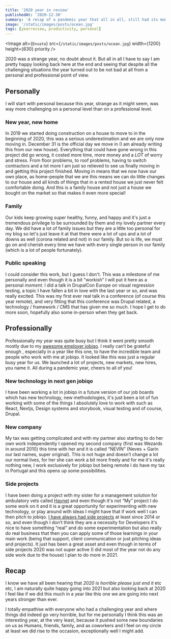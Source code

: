 ```yaml
---
title: '2020 year in review'
publishedAt: '2020-12-30'
summary: 'A recap of a pandemic year that all in all, still had its moments.'
image: '/static/images/posts/ocean.jpg'
tags: [yearreview, productivity, personal]
---
```


<Image
  alt={`Envato`}
  src={`/static/images/posts/ocean.jpg`}
  width={1200}
  height={630}
  priority
/>

2020 was a strange year, no doubt about it. But all in all I have to say I am pretty happy looking back here at the end and seeing that despite all the challenging situations the year turned out to be not bad at all from a personal and professional point of view.

## Personally

I will start with personal because this year, strange as it might seem, was way more challenging on a personal level than on a professional level.

### New year, new home

In 2019 we started doing construction on a house to move to in the beginning of 2020, this was a serious underestimation and we are only now moving in. December 31 is the official day we move in (I am already writing this from our new house). Everything that could have gone wrong in this project did go wrong, it costed more time, more money and a _LOT_ of worry and stress. From floor problems, to roof problems, having to switch contractors and a lot more I am just so relieved to see us finally moving in and getting this project finished. Moving in means that we now have our own place, as home-people that we are this means we can do little changes to our house and all kinds of things that in a rented house we just never felt comfortable doing. And this is a family house and not just a house we bought on the market so that makes it even more special!

### Family

Our kids keep growing super healthy, funny, and happy and it's just a tremendous privilege to be surrounded by them and my lovely partner every day. We did have a lot of family issues but they are a little too personal for my blog so let's just leave it at that there were a lot of ups and a lot of downs as well (corona related and not) in our family. But so is life, we must go on and cherish every time we have with every single person in our family (which is a lot of people fortunately).

### Public speaking

I could consider this work, but I guess I don't. This was a milestone of me personally and even though it is a bit “workish” I will put it here as a personal _moment_. I did a talk in DrupalCon Europe on visual regression testing, a topic I have fallen a bit in love with the last year or so, and was really excited. This was my first ever real talk in a conference (of course this year remote), and very fitting that this conference was Drupal related, a technology / framework / CMS that has given me so much. I hope I get to do more soon, hopefully also some in-person when they get back.

## Professionally

Professionally my year was quite busy but I think it went pretty smooth mostly due to my [awesome employer jobiqo](https://www.jobiqo.com/en). I really can’t be grateful enough , especially in a year like this one, to have the incredible team and people who work with me at jobiqo. It looked like this was just a regular busy year for us. We launched a lot of projects, new markets, new hires, you name it. All during a pandemic year, cheers to all of you!

### New technology in next gen jobiqo

I have been working a lot in jobiqo in a future version of our job boards which has new technology, new methodologies, it's just been a lot of fun working with some of the things I absolutely love to work with such as React, Nextjs, Design systems and storybook, visual testing and of course, Drupal.

### New company

My tax was getting complicated and with my partner also starting to do her own work independently I opened my second company (first was Wezards in around 2010) this time with her and it is called “NEVIN” (Neves + Garin our last names, super original). This is not huge and doesn’t change a lot our normal lives, for her she can work a bit more freely and for me it's really nothing new, I work exclusively for jobiqo but being remote I do have my tax in Portugal and this opens up some possibilities.

### Side projects

I have been doing a project with my sister for a management solution for ambulatory vets called [Haynet](https://www.haynet.vet/) and even though it's not “My” project I do some work on it and it is a great opportunity for experimenting with new technology, or play around with ideas I might have that if work well I can then pitch to jobiqo. [I have always had side projects](http://joaogarin.com/posts/developing-themes-on-envato) at least since 2014 or so, and even though I don’t think they are a necessity for Developers it's nice to have something “real” and do some experimentation but also really do real business that then you can apply some of those learnings in your main work (being that support, client communication or just pitching ideas and projects). It just has been a great asset and even though in terms of side projects 2020 was not super active (I did most of the year not do any side work due to the house) I plan to do more in 2021.

## Recap

I know we have all been hearing that _2020 is horrible please just end it_ etc etc, I am naturally quite happy going into 2021 but also looking back at 2020 I feel like if we did this much in a year like this one we are going into next years stronger than ever.

I totally empathise with everyone who had a challenging year and where things did indeed go very horrible, but for me personally I think this was an interesting year, at the very least, because it pushed some new boundaries on us as Humans, friends, family, and as coworkers and I feel on my circle at least we did rise to the occasion, exceptionally well I might add.
